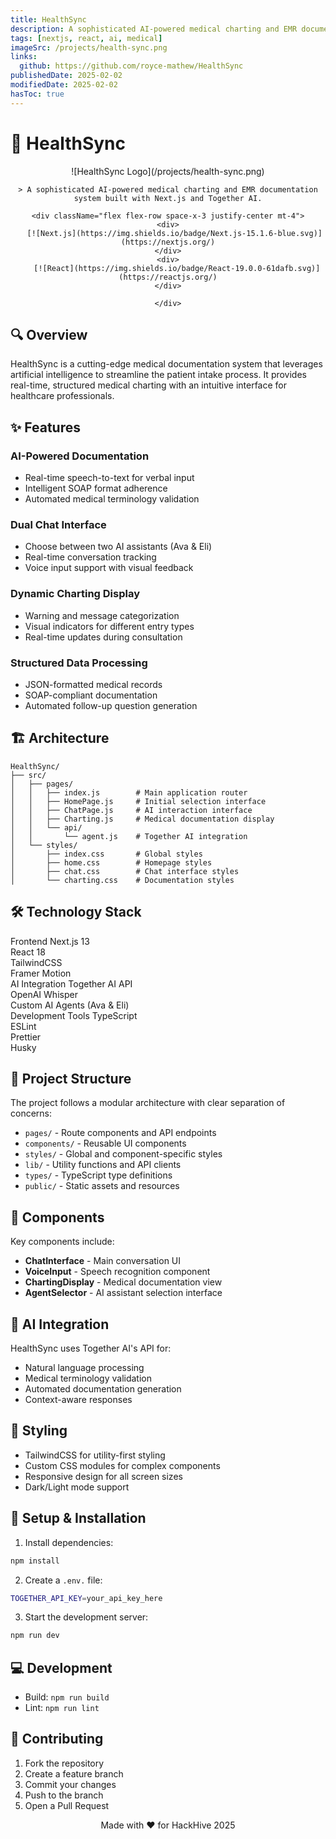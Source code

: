 ```yaml
---
title: HealthSync
description: A sophisticated AI-powered medical charting and EMR documentation system built with Next.js and Together AI.
tags: [nextjs, react, ai, medical]
imageSrc: /projects/health-sync.png
links:
  github: https://github.com/royce-mathew/HealthSync
publishedDate: 2025-02-02
modifiedDate: 2025-02-02
hasToc: true
---
```


# 🏥 HealthSync

<div align="center">
    ![HealthSync Logo](/projects/health-sync.png)

    > A sophisticated AI-powered medical charting and EMR documentation system built with Next.js and Together AI.

    <div className="flex flex-row space-x-3 justify-center mt-4">
    <div>
       [![Next.js](https://img.shields.io/badge/Next.js-15.1.6-blue.svg)](https://nextjs.org/)
    </div>
    <div>
        [![React](https://img.shields.io/badge/React-19.0.0-61dafb.svg)](https://reactjs.org/)
    </div>

    </div>

</div>

## 🔍 Overview

HealthSync is a cutting-edge medical documentation system that leverages artificial intelligence to streamline the patient intake process. It provides real-time, structured medical charting with an intuitive interface for healthcare professionals.

## ✨ Features

### AI-Powered Documentation

- Real-time speech-to-text for verbal input
- Intelligent SOAP format adherence
- Automated medical terminology validation

### Dual Chat Interface

- Choose between two AI assistants (Ava & Eli)
- Real-time conversation tracking
- Voice input support with visual feedback

### Dynamic Charting Display

- Warning and message categorization
- Visual indicators for different entry types
- Real-time updates during consultation

### Structured Data Processing

- JSON-formatted medical records
- SOAP-compliant documentation
- Automated follow-up question generation

## 🏗 Architecture

```plaintext
HealthSync/
├── src/
│   ├── pages/
│   │   ├── index.js        # Main application router
│   │   ├── HomePage.js     # Initial selection interface
│   │   ├── ChatPage.js     # AI interaction interface
│   │   ├── Charting.js     # Medical documentation display
│   │   └── api/
│   │       └── agent.js    # Together AI integration
│   └── styles/
│       ├── index.css       # Global styles
│       ├── home.css        # Homepage styles
│       ├── chat.css        # Chat interface styles
│       └── charting.css    # Documentation styles
```

## 🛠 Technology Stack

<Accordion type="multiple" className="mt-5 rounded bg-foreground/5 px-4">
  <AccordionItem value="frontend">
    <AccordionTrigger className="text-lg">Frontend</AccordionTrigger>
    <AccordionContent>
      Next.js 13 <br />
      React 18 <br />
      TailwindCSS <br />
      Framer Motion <br />
    </AccordionContent>
  </AccordionItem>
  <AccordionItem value="ai">
    <AccordionTrigger className="text-lg">AI Integration</AccordionTrigger>
    <AccordionContent>
      Together AI API <br />
      OpenAI Whisper <br />
      Custom AI Agents (Ava & Eli) <br />
    </AccordionContent>
  </AccordionItem>
  <AccordionItem value="tools">
    <AccordionTrigger className="text-lg">Development Tools</AccordionTrigger>
    <AccordionContent>
      TypeScript <br />
      ESLint <br />
      Prettier <br />
      Husky <br />
    </AccordionContent>
  </AccordionItem>
</Accordion>

## 📁 Project Structure

The project follows a modular architecture with clear separation of concerns:

- `pages/` - Route components and API endpoints
- `components/` - Reusable UI components
- `styles/` - Global and component-specific styles
- `lib/` - Utility functions and API clients
- `types/` - TypeScript type definitions
- `public/` - Static assets and resources

## 🧩 Components

Key components include:

- **ChatInterface** - Main conversation UI
- **VoiceInput** - Speech recognition component
- **ChartingDisplay** - Medical documentation view
- **AgentSelector** - AI assistant selection interface

## 🤖 AI Integration

HealthSync uses Together AI's API for:

- Natural language processing
- Medical terminology validation
- Automated documentation generation
- Context-aware responses

## 💅 Styling

- TailwindCSS for utility-first styling
- Custom CSS modules for complex components
- Responsive design for all screen sizes
- Dark/Light mode support

## 🚀 Setup & Installation

1. Install dependencies:

```bash
npm install
```

2. Create a `.env.` file:

```bash
TOGETHER_API_KEY=your_api_key_here
```

3. Start the development server:

```bash
npm run dev
```

## 💻 Development

- Build: `npm run build`
- Lint: `npm run lint`

## 🤝 Contributing

1. Fork the repository
2. Create a feature branch
3. Commit your changes
4. Push to the branch
5. Open a Pull Request

<p align="center">Made with ❤️ for HackHive 2025</p>
